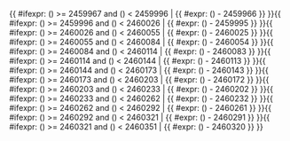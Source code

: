 <includeonly>{{ #ifexpr: ({{{1}}}) >= 2459967 and ({{{1}}}) < 2459996 | {{ #expr: ({{{1}}}) - 2459966 }} }}{{ #ifexpr: ({{{1}}}) >= 2459996 and ({{{1}}}) < 2460026 | {{ #expr: ({{{1}}}) - 2459995 }} }}{{ #ifexpr: ({{{1}}}) >= 2460026 and ({{{1}}}) < 2460055 | {{ #expr: ({{{1}}}) - 2460025 }} }}{{ #ifexpr: ({{{1}}}) >= 2460055 and ({{{1}}}) < 2460084 | {{ #expr: ({{{1}}}) - 2460054 }} }}{{ #ifexpr: ({{{1}}}) >= 2460084 and ({{{1}}}) < 2460114 | {{ #expr: ({{{1}}}) - 2460083 }} }}{{ #ifexpr: ({{{1}}}) >= 2460114 and ({{{1}}}) < 2460144 | {{ #expr: ({{{1}}}) - 2460113 }} }}{{ #ifexpr: ({{{1}}}) >= 2460144 and ({{{1}}}) < 2460173 | {{ #expr: ({{{1}}}) - 2460143 }} }}{{ #ifexpr: ({{{1}}}) >= 2460173 and ({{{1}}}) < 2460203 | {{ #expr: ({{{1}}}) - 2460172 }} }}{{ #ifexpr: ({{{1}}}) >= 2460203 and ({{{1}}}) < 2460233 | {{ #expr: ({{{1}}}) - 2460202 }} }}{{ #ifexpr: ({{{1}}}) >= 2460233 and ({{{1}}}) < 2460262 | {{ #expr: ({{{1}}}) - 2460232 }} }}{{ #ifexpr: ({{{1}}}) >= 2460262 and ({{{1}}}) < 2460292 | {{ #expr: ({{{1}}}) - 2460261 }} }}{{ #ifexpr: ({{{1}}}) >= 2460292 and ({{{1}}}) < 2460321 | {{ #expr: ({{{1}}}) - 2460291 }} }}{{ #ifexpr: ({{{1}}}) >= 2460321 and ({{{1}}}) < 2460351 | {{ #expr: ({{{1}}}) - 2460320 }} }}</includeonly><noinclude>{{Chinese calendar/doc}}

[[Category:農曆模板|{{PAGENAME}}]]

</noinclude>